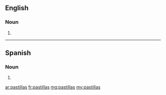 ==English==

===Noun===
{{head|en|plural}}

# {{plural of|pastilla|lang=en}}

----
==Spanish==

===Noun===
{{head|es|noun form|g=f-p}}

# {{plural of|pastilla|lang=es}}

[[ar:pastillas]]
[[fr:pastillas]]
[[mg:pastillas]]
[[my:pastillas]]
